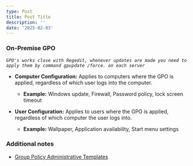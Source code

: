 ```yaml
---
type: Post
title: Post Title
description: ''
date: '2025-02-03'
---
```

### On-Premise GPO

*`GPO's works close with Regedit, whenever updates are made you need to apply them by command gpupdate /force. on each server`*

*   **Computer Configuration:** Applies to computers where the GPO is applied, regardless of which user logs into the computer.

    *   **Example:** Windows update, Firewall, Password policy, lock screen timeout

*   **User Configuration:** Applies to users where the GPO is applied, regardless of which computer the user logs into.

    *   **Example:** Wallpaper, Application availability, Start menu settings

### Additional notes

*   [Group Policy Administrative Templates](https://admx.help/)


